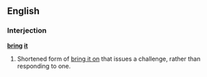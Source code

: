 ==English==

===Interjection===
'''[[bring]] [[it]]'''

# {{US|emphatic}} Shortened form of [[bring it on]] that issues a challenge, rather than responding to one.